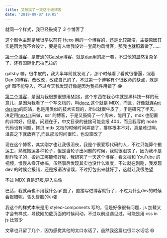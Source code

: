 ```yaml
---
title: 又鼓捣了一天这个破博客
date: "2019-09-07 19:05"
---
```



就同一个样式，我已经鼓捣了 3 个博客了

这个颜色主题是我很早以前在 Hexo 用的一个博客的，还是比较简洁，主要原因其实是因为我不会设计，要是有人给我设计一套简约风博客，那我也就照着做了……

[第一个博客](https://github.com/zhangyu1818/blog)，是普通的[Gatsby](https://github.com/gatsbyjs/gatsby-starter-blog)博客，就是[dan](https://overreacted.io)用的那一套，不过他的显然复杂多了，还有国际化巴拉巴拉的

gatsby 嘛，很牛皮的，我大半年前就发现了，那个时候看了看就很懵逼，照着 Dan 的博客，改改改，改成自己的了，不过第一个博客有个很致命的缺点，就是 gif 图不能导入，不过今天我发现好像是因为我插件用错了 😂

[第二个博客](https://github.com/zhangyu1818/next-blog)，是因为我很想很想用[MDX](https://github.com/mdx-js/mdx)，这个东西在我心中就是黑科技一样的玩意儿，是因为我看了一个写文档的，叫[docz](https://docz.site),这个就是 MDX，而且，好像就连[Ant design](https://ant.design/index-cn)的网站，也是用类似的技术实现的，所以就很牛皮了，于是研究了半天，决定用[next.js](https://nextjs.org/)来做，ssr 的博客，于是又鼓捣了一个周末，能用了，mdx 也配置的非常好，但是，问题在于，中文目录的链接可能会报 404，而且我写的 node 代码也有问题，拷贝 mdx 文档的时候时间弄错了，排序根本不对，真是难过啊，沮丧之下就放弃了,而且那段时间很忙，也没空改了

现在这个博客，其实刚才也让我很沮丧，我是个很爱写代码的人，不过只能算个搬运工，熟练搬运各种轮子，但是当轮子出问题的时候，我就很沮丧了，因为我不是制作轮子的，搬运工哪能修好呢，我研究了一天这个博客，看文档和 YouTube 的视频，慢慢从零开始搞，虽然事后发现其实也没什么难度，不过就在刚刚，我发现 dev 的时候会报错，还是报语法错误，不过打包出来就好了，这就让我很绝望

不过 MDX 真是舒服,导入头像

<Bio/>
巴适，我就再也不用截什么gif图了，直接写进博客就行了，不过为什么dev的时候会报错呢，昏头昏脑的小张

我这个的样式本来是用 styled-components 写的，但是好像很有问题，js 加载又才会有样式，导致刚加载页面的时候闪动，不过以前没遇见过，可能是用 css in js 比较少

文章也只留了几个，因为感觉其他的太口水话了，虽然我这篇也很口水话哈 😄
